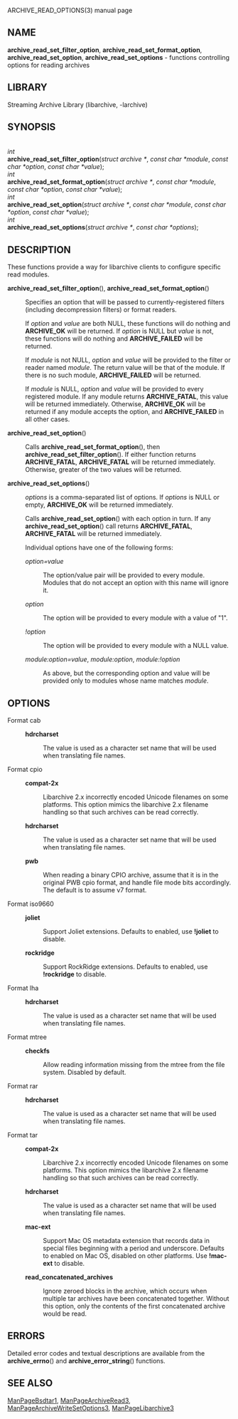 ARCHIVE_READ_OPTIONS(3) manual page 
== NAME == 
'''archive_read_set_filter_option''', 
'''archive_read_set_format_option''', 
'''archive_read_set_option''', 
'''archive_read_set_options''' 
- functions controlling options for reading archives 
== LIBRARY == 
Streaming Archive Library (libarchive, -larchive) 
== SYNOPSIS == 
<br> 
''int'' 
<br> 
'''archive_read_set_filter_option'''(''struct archive *'', ''const char *module'', ''const char *option'', ''const char *value''); 
<br> 
''int'' 
<br> 
'''archive_read_set_format_option'''(''struct archive *'', ''const char *module'', ''const char *option'', ''const char *value''); 
<br> 
''int'' 
<br> 
'''archive_read_set_option'''(''struct archive *'', ''const char *module'', ''const char *option'', ''const char *value''); 
<br> 
''int'' 
<br> 
'''archive_read_set_options'''(''struct archive *'', ''const char *options''); 
== DESCRIPTION == 
These functions provide a way for libarchive clients to configure 
specific read modules. 
<dl> 
<dt> 
'''archive_read_set_filter_option'''(), 
'''archive_read_set_format_option'''() 
</dt> <dd> 
Specifies an option that will be passed to currently-registered 
filters (including decompression filters) or format readers. 

If 
''option'' 
and 
''value'' 
are both 
NULL, 
these functions will do nothing and 
'''ARCHIVE_OK''' 
will be returned. 
If 
''option'' 
is 
NULL 
but 
''value'' 
is not, these functions will do nothing and 
'''ARCHIVE_FAILED''' 
will be returned. 

If 
''module'' 
is not 
NULL, 
''option'' 
and 
''value'' 
will be provided to the filter or reader named 
''module''. 
The return value will be that of the module. 
If there is no such module, 
'''ARCHIVE_FAILED''' 
will be returned. 

If 
''module'' 
is 
NULL, 
''option'' 
and 
''value'' 
will be provided to every registered module. 
If any module returns 
'''ARCHIVE_FATAL''', 
this value will be returned immediately. 
Otherwise, 
'''ARCHIVE_OK''' 
will be returned if any module accepts the option, and 
'''ARCHIVE_FAILED''' 
in all other cases. 
</dd><dt> 
'''archive_read_set_option'''() 
</dt> <dd> 
Calls 
'''archive_read_set_format_option'''(), 
then 
'''archive_read_set_filter_option'''(). 
If either function returns 
'''ARCHIVE_FATAL''', 
'''ARCHIVE_FATAL''' 
will be returned 
immediately. 
Otherwise, greater of the two values will be returned. 
</dd><dt> 
'''archive_read_set_options'''() 
</dt> <dd> 
''options'' 
is a comma-separated list of options. 
If 
''options'' 
is 
NULL 
or empty, 
'''ARCHIVE_OK''' 
will be returned immediately. 

Calls 
'''archive_read_set_option'''() 
with each option in turn. 
If any 
'''archive_read_set_option'''() 
call returns 
'''ARCHIVE_FATAL''', 
'''ARCHIVE_FATAL''' 
will be returned immediately. 

Individual options have one of the following forms: 
<dl> 
<dt>''option=value''</dt><dd> 
The option/value pair will be provided to every module. 
Modules that do not accept an option with this name will ignore it. 
</dd><dt>''option''</dt><dd> 
The option will be provided to every module with a value of 
"1". 
</dd><dt>''!option''</dt><dd> 
The option will be provided to every module with a NULL value. 
</dd><dt>''module:option=value'', ''module:option'', ''module:!option''</dt><dd> 
As above, but the corresponding option and value will be provided 
only to modules whose name matches 
''module''. 
</dd></dl> 
</dd></dl> 
== OPTIONS == 
<dl> 
<dt>Format cab</dt><dd> 
<dl> 
<dt>'''hdrcharset'''</dt><dd> 
The value is used as a character set name that will be 
used when translating file names. 
</dd></dl> 
</dd><dt>Format cpio</dt><dd> 
<dl> 
<dt>'''compat-2x'''</dt><dd> 
Libarchive 2.x incorrectly encoded Unicode filenames on 
some platforms. 
This option mimics the libarchive 2.x filename handling 
so that such archives can be read correctly. 
</dd><dt>'''hdrcharset'''</dt><dd> 
The value is used as a character set name that will be 
used when translating file names. 
</dd><dt>'''pwb'''</dt><dd> 
When reading a binary CPIO archive, assume that it is 
in the original PWB cpio format, and handle file mode 
bits accordingly.  The default is to assume v7 format. 
</dd></dl> 
</dd><dt>Format iso9660</dt><dd> 
<dl> 
<dt>'''joliet'''</dt><dd> 
Support Joliet extensions. 
Defaults to enabled, use 
'''!joliet''' 
to disable. 
</dd><dt>'''rockridge'''</dt><dd> 
Support RockRidge extensions. 
Defaults to enabled, use 
'''!rockridge''' 
to disable. 
</dd></dl> 
</dd><dt>Format lha</dt><dd> 
<dl> 
<dt>'''hdrcharset'''</dt><dd> 
The value is used as a character set name that will be 
used when translating file names. 
</dd></dl> 
</dd><dt>Format mtree</dt><dd> 
<dl> 
<dt>'''checkfs'''</dt><dd> 
Allow reading information missing from the mtree from the file system. 
Disabled by default. 
</dd></dl> 
</dd><dt>Format rar</dt><dd> 
<dl> 
<dt>'''hdrcharset'''</dt><dd> 
The value is used as a character set name that will be 
used when translating file names. 
</dd></dl> 
</dd><dt>Format tar</dt><dd> 
<dl> 
<dt>'''compat-2x'''</dt><dd> 
Libarchive 2.x incorrectly encoded Unicode filenames on 
some platforms. 
This option mimics the libarchive 2.x filename handling 
so that such archives can be read correctly. 
</dd><dt>'''hdrcharset'''</dt><dd> 
The value is used as a character set name that will be 
used when translating file names. 
</dd><dt>'''mac-ext'''</dt><dd> 
Support Mac OS metadata extension that records data in special 
files beginning with a period and underscore. 
Defaults to enabled on Mac OS, disabled on other platforms. 
Use 
'''!mac-ext''' 
to disable. 
</dd><dt>'''read_concatenated_archives'''</dt><dd> 
Ignore zeroed blocks in the archive, which occurs when multiple tar archives 
have been concatenated together. 
Without this option, only the contents of 
the first concatenated archive would be read. 
</dd></dl> 
</dd></dl> 
== ERRORS == 
Detailed error codes and textual descriptions are available from the 
'''archive_errno'''() 
and 
'''archive_error_string'''() 
functions. 
== SEE ALSO == 
[[ManPageBsdtar1]], 
[[ManPageArchiveRead3]], 
[[ManPageArchiveWriteSetOptions3]], 
[[ManPageLibarchive3]] 
